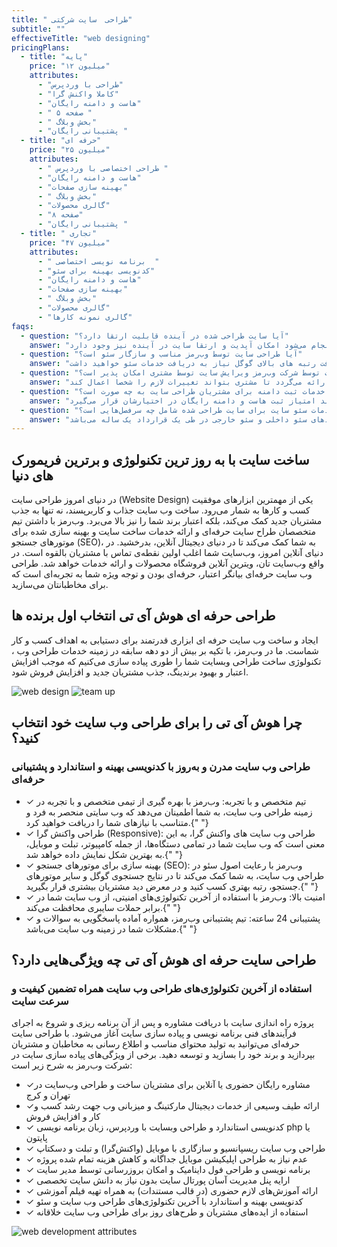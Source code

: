 ```yaml
---
title: " طراحی  سایت شرکتی"
subtitle: ""
effectiveTitle: "web designing"
pricingPlans:
  - title: "پایه"
    price: "۱۲ میلیون"
    attributes:
      - "طراحی با وردپرس"
      - "کاملا واکنش گرا"
      - "هاست و دامنه رایگان"
      - " ۵ صفحه "
      - " بخش وبلاگ"
      - "پشتیبانی رایگان "
  - title: "حرفه ای"
    price: "۲۵ میلیون"
    attributes:
      - " طراحی اختصاصی با وردپرس "
      - "هاست و دامنه رایگان"
      - "بهینه سازی صفحات"
      - " بخش وبلاگ"
      - "گالری محصولات"
      - "۸ صفحه"
      - "پشتیبانی رایگان "
  - title: " تجاری"
    price: "۴۷ میلیون"
    attributes:
      - " برنامه نویسی اختصاصی  "
      - "کدنویسی بهینه برای سئو"
      - "هاست و دامنه رایگان"
      - "بهینه سازی صفحات"
      - " بخش وبلاگ"
      - "گالری محصولات"
      - "گالری نمونه کارها"
faqs:
  - question: "آیا سایت طراحی شده در آینده قابلیت ارتقا دارد؟"
    answer: "بله. با توجه به اینکه در شرکت وب‌رمز طراحی سایت به صورت داینامیک انجام می‌شود امکان آپدیت و ارتقا سایت در آینده نیز وجود دارد. "
  - question: "آیا طراحی سایت توسط وب‌رمز مناسب و سازگار سئو است؟"
    answer: "بله بطور کامل. تیم طراحی و توسعه وب‌رمز خدمات طراحی سایت را با استفاده از آخرین تکنولوژی کدنویسی و کاملا سئو محور انجام می‌دهند و البته برای دریافت رتبه های بالای گوگل نیاز به دریافت خدمات سئو خواهید داشت."
  - question: "آیا بعد از اتمام طراحی سایت توسط شرکت وب‌رمز ویرایش سایت توسط مشتری امکان پذیر است؟"
    answer: "بله. امکان ویرایش قسمت‌های مختلف سایت توسط مشتری وجود دارد. بدین منظور یک فیلم آموزشی برای مشتریان سایت اختصاصی، توسط شرکت وب‌رمز تهیه و ارائه می‌گردد تا مشتری بتواند تغییرات لازم را شخصا اعمال کند."
  - question: "ارائه خدمات ثبت دامنه برای مشتریان طراحی سایت به چه صورت است؟"
    answer: "برای مشتریانی که قرارداد طراحی سایت اختصاصی منعقد می‌کنند امتیاز ثبت هاست و دامنه رایگان در اختیارشان قرار می‌گیرد."
  - question: "خدمات سئو سایت برای سایت طراحی شده شامل چه سرفصل‌هایی است؟"
    answer: "مشاوره و آنالیز سئو سایت که توسط شرکت وب‌رمز ارائه می‌گردد شامل گزارش تحلیل سئو و انجام فرآیندهای سئو داخلی و سئو خارجی در طی یک قرارداد یک ساله ‌می‌باشد.  "
---
```



<div class='grid grid-cols-1 md:grid-cols-5 gap-y-10 md:gap-x-16 md:gap-y-60 pt-12 md:pt-28 items-center'>
<div class='md:col-span-3'>
<h2 class='text-3xl py-3' data-aos='fade-left'>ساخت سایت با به روز ترین تکنولوژی و برترین فریمورک های دنیا</h2>
<p class='text-justify opacity-85' data-aos='fade-up'>در دنیای امروز طراحی سایت (Website Design) یکی از مهمترین ابزارهای موفقیت کسب و کارها به شمار می‌رود. ساخت وب سایت جذاب و کاربرپسند، نه تنها به جذب مشتریان جدید کمک می‌کند، بلکه اعتبار برند شما را نیز بالا می‌برد. وب‌رمز با داشتن تیم متخصصان طراح سایت حرفه‌ای و ارائه خدمات ساخت سایت و بهینه سازی شده برای موتورهای جستجو (SEO)، به شما کمک می‌کند تا در دنیای دیجیتال آنلاین، بدرخشید. 
در دنیای آنلاین امروز، وب‌سایت شما اغلب اولین نقطه‌ی تماس با مشتریان بالقوه است. در واقع وب‌سایت‌ تان، ویترین آنلاین فروشگاه محصولات و ارائه خدمات خواهد شد. طراحی وب سایت حرفه‌ای بیانگر اعتبار، حرفه‌ای بودن و توجه ویژه شما به تجربه‌ای است که برای مخاطبانتان می‌سازید.</p>
<h2 class='text-3xl pt-4 pb-2' data-aos='fade-up'>طراحی حرفه ای هوش آی تی انتخاب اول برنده ها</h2>
<p class='leading-6 opacity-85 text-justify' data-aos='fade-up'>ایجاد و ساخت وب سایت حرفه ای ابزاری قدرتمند برای دستیابی به اهداف کسب و کار شماست. ما در وب‌رمز، با تکیه بر بیش از دو دهه سابقه در زمینه خدمات طراحی وب ، تکنولوژی ساخت طراحی وبسایت شما را طوری پیاده سازی می‌کنیم که موجب افزایش اعتبار و بهبود برندینگ، جذب مشتریان جدید و افزایش فروش شود.</p>
</div>
<Image src={webDesignImage} alt='web design' class='md:col-span-2 row-start-1 md:row-auto' data-aos='zoom-in' />
<Image src={teamImage} alt='team up' class="md:col-span-2" data-aos="zoom-in"  />

<div class="md:col-span-3">
  <h2 class="text-3xl py-3" data-aos="fade-left">
    چرا هوش آی تی را برای طراحی وب سایت خود انتخاب کنید؟
  </h2>
  <h3 class="text-sky-400 pb-5" data-aos="fade-up">
    طراحی وب سایت مدرن و به‌روز با کدنویسی بهینه و استاندارد و پشتیبانی حرفه‌ای
  </h3>
  <ul class="p-2 flex flex-col gap-2 font-light" data-aos="fade-up">
    <li>
      <span class="text-2xl pe-1 text-sky-400">&#10003;</span> تیم متخصص و با
      تجربه: وب‌رمز با بهره گیری از تیمی متخصص و با تجربه در زمینه طراحی وب
      سایت، به شما اطمینان می‌دهد که وب سایتی منحصر به فرد و متناسب با نیازهای
      شما را دریافت خواهید کرد.{" "}
    </li>
    <li>
      <span class="text-2xl pe-1 text-sky-400">&#10003;</span> طراحی واکنش گرا
      (Responsive): طراحی وب سایت های واکنش گرا، به این معنی است که وب سایت شما
      در تمامی دستگاه‌ها، از جمله کامپیوتر، تبلت و موبایل، به بهترین شکل نمایش
      داده خواهد شد.{" "}
    </li>
    <li>
      <span class="text-2xl pe-1 text-sky-400">&#10003;</span> بهینه سازی برای
      موتورهای جستجو (SEO): وب‌رمز با رعایت اصول سئو در طراحی وب سایت، به شما
      کمک می‌کند تا در نتایج جستجوی گوگل و سایر موتورهای جستجو، رتبه بهتری کسب
      کنید و در معرض دید مشتریان بیشتری قرار بگیرید.{" "}
    </li>
    <li>
      <span class="text-2xl pe-1 text-sky-400">&#10003;</span> امنیت بالا:
      وب‌رمز با استفاده از آخرین تکنولوژی‌های امنیتی، از وب سایت شما در برابر
      حملات سایبری محافظت می‌کند.{" "}
    </li>
    <li>
      <span class="text-2xl pe-1 text-sky-400">&#10003;</span> پشتیبانی 24
      ساعته: تیم پشتیبانی وب‌رمز، همواره آماده پاسخگویی به سوالات و مشکلات شما
      در زمینه وب سایت می‌باشد.{" "}
    </li>
  </ul>
</div>

<div class='md:col-span-3'>
<h2 class='text-3xl py-3 ' data-aos='fade-left'>طراحی سایت حرفه ای هوش آی تی چه ویژگی‌هایی دارد؟ </h2>
<h3 class='text-sky-400 pb-5' data-aos='fade-up'> استفاده از آخرین تکنولوژی‌های طراحی وب سایت همراه تضمین کیفیت و سرعت سایت</h3>
<p class='p-2 leading-7' data-aos='fade-up'>پروژه راه اندازی سایت با دریافت مشاوره و پس از آن برنامه ریزی و شروع به اجرای فرآیندهای فنی برنامه نویسی و پیاده سازی سایت آغاز می‌شود. با طراحی سایت حرفه‌ای می‌توانید به تولید محتوای مناسب و اطلاع رسانی به مخاطبان و مشتریان بپردازید و برند خود را بسازید و توسعه دهید. برخی از ویژگی‌های پیاده سازی سایت در شرکت وب‌رمز به شرح زیر است:</p>
<ul class='p-2 flex flex-col gap-2 font-light' data-aos='fade-up'>
<li>
  <span class='text-2xl pe-1 text-sky-400'>&#10003;</span>مشاوره رایگان حضوری یا آنلاین برای مشتریان ساخت و طراحی وب‌سایت در تهران و کرج 
</li>
<li>
  <span class="text-2xl pe-1 text-sky-400">&#10003;</span>ارائه طیف وسیعی از
  خدمات دیجیتال مارکتینگ و میزبانی وب جهت رشد کسب و کار و افزایش فروش
</li>
<li>
  <span class="text-2xl pe-1 text-sky-400">&#10003;</span> کدنویسی استاندارد و
  طراحی وبسایت با وردپرس، زبان برنامه نویسی php یا پایتون
</li>
<li>
  <span class="text-2xl pe-1 text-sky-400">&#10003;</span> طراحی وب سایت
  ریسپانسیو و سازگاری با موبایل (واکنش‌گرا) و تبلت و دسکتاپ
</li>
<li>
  <span class="text-2xl pe-1 text-sky-400">&#10003;</span> عدم نیاز به طراحی
  اپلیکیشن موبایل جداگانه و کاهش هزینه تمام شده پروژه
</li>
<li>
  <span class="text-2xl pe-1 text-sky-400">&#10003;</span> برنامه نویسی و طراحی
  فول داینامیک و امکان بروزرسانی توسط مدیر سایت
</li>
<li>
  <span class="text-2xl pe-1 text-sky-400">&#10003;</span> ارايه پنل مدیریت آسان
  پورتال سایت بدون نیاز به دانش سایت تخصصی
</li>
<li>
  <span class="text-2xl pe-1 text-sky-400">&#10003;</span> ارائه آموزش‌های لازم
  حضوری (در قالب مستندات) به همراه تهیه فیلم آموزشی
</li>
<li>
  <span class="text-2xl pe-1 text-sky-400">&#10003;</span> کدنویسی بهینه و
  استاندارد با آخرین تکنولوژی‌های طراحی وب سایت و سئو
</li>
<li>
  <span class="text-2xl pe-1 text-sky-400">&#10003;</span> استفاده از ایده‌های
  مشتریان و طرح‌های روز برای طراحی وب سایت خلاقانه
</li>

</ul>
</div>
<Image src={webAttributeImage} alt='web development attributes' class='md:col-span-2 row-start-5 md:row-auto' data-aos='zoom-in' />

</div>
